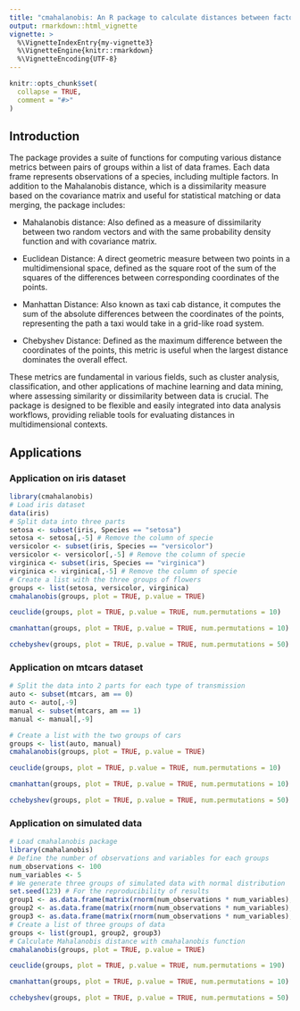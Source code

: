 ---
title: "cmahalanobis: An R package to calculate distances between factors"
output: rmarkdown::html_vignette
vignette: >
  %\VignetteIndexEntry{my-vignette3}
  %\VignetteEngine{knitr::rmarkdown}
  %\VignetteEncoding{UTF-8}
---

```{r, include = FALSE}
knitr::opts_chunk$set(
  collapse = TRUE,
  comment = "#>"
)
```

## Introduction


The package provides a suite of functions for computing various distance metrics between pairs of groups within a list of data frames. Each data frame represents observations of a species, including multiple factors. In addition to the Mahalanobis distance, which is a dissimilarity measure based on the covariance matrix and useful for statistical matching or data merging, the package includes:

* Mahalanobis distance: Also defined as a measure of dissimilarity between two random vectors and with the same probability density function and with covariance matrix.

* Euclidean Distance: A direct geometric measure between two points in a multidimensional space, defined as the square root of the sum of the squares of the differences between corresponding coordinates of the points.
* Manhattan Distance: Also known as taxi cab distance, it computes the sum of the absolute differences between the coordinates of the points, representing the path a taxi would take in a grid-like road system.
* Chebyshev Distance: Defined as the maximum difference between the coordinates of the points, this metric is useful when the largest distance dominates the overall effect.

These metrics are fundamental in various fields, such as cluster analysis, classification, and other applications of machine learning and data mining, where assessing similarity or dissimilarity between data is crucial. The package is designed to be flexible and easily integrated into data analysis workflows, providing reliable tools for evaluating distances in multidimensional contexts.

## Applications
### Application on iris dataset

```{r}
library(cmahalanobis)
# Load iris dataset
data(iris)
# Split data into three parts
setosa <- subset(iris, Species == "setosa")
setosa <- setosa[,-5] # Remove the column of specie
versicolor <- subset(iris, Species == "versicolor")
versicolor <- versicolor[,-5] # Remove the column of specie
virginica <- subset(iris, Species == "virginica")
virginica <- virginica[,-5] # Remove the column of specie
# Create a list with the three groups of flowers
groups <- list(setosa, versicolor, virginica)
cmahalanobis(groups, plot = TRUE, p.value = TRUE)
```

```{r}
ceuclide(groups, plot = TRUE, p.value = TRUE, num.permutations = 10)
```

```{r}
cmanhattan(groups, plot = TRUE, p.value = TRUE, num.permutations = 10)
```

```{r}
cchebyshev(groups, plot = TRUE, p.value = TRUE, num.permutations = 50)
```

### Application on mtcars dataset
```{r}
# Split the data into 2 parts for each type of transmission
auto <- subset(mtcars, am == 0)
auto <- auto[,-9]
manual <- subset(mtcars, am == 1)
manual <- manual[,-9]

# Create a list with the two groups of cars
groups <- list(auto, manual)
cmahalanobis(groups, plot = TRUE, p.value = TRUE)
```

```{r}
ceuclide(groups, plot = TRUE, p.value = TRUE, num.permutations = 10)
```

```{r}
cmanhattan(groups, plot = TRUE, p.value = TRUE, num.permutations = 10)
```

```{r}
cchebyshev(groups, plot = TRUE, p.value = TRUE, num.permutations = 50)
```

### Application on simulated data
```{r}
# Load cmahalanobis package
library(cmahalanobis)
# Define the number of observations and variables for each groups
num_observations <- 100
num_variables <- 5
# We generate three groups of simulated data with normal distribution
set.seed(123) # For the reproducibility of results
group1 <- as.data.frame(matrix(rnorm(num_observations * num_variables), nrow = num_observations))
group2 <- as.data.frame(matrix(rnorm(num_observations * num_variables), nrow = num_observations))
group3 <- as.data.frame(matrix(rnorm(num_observations * num_variables), nrow = num_observations))
# Create a list of three groups of data
groups <- list(group1, group2, group3)
# Calculate Mahalanobis distance with cmahalanobis function
cmahalanobis(groups, plot = TRUE, p.value = TRUE)
```

```{r}
ceuclide(groups, plot = TRUE, p.value = TRUE, num.permutations = 190)
```

```{r}
cmanhattan(groups, plot = TRUE, p.value = TRUE, num.permutations = 10)
```

```{r}
cchebyshev(groups, plot = TRUE, p.value = TRUE, num.permutations = 50)
```

